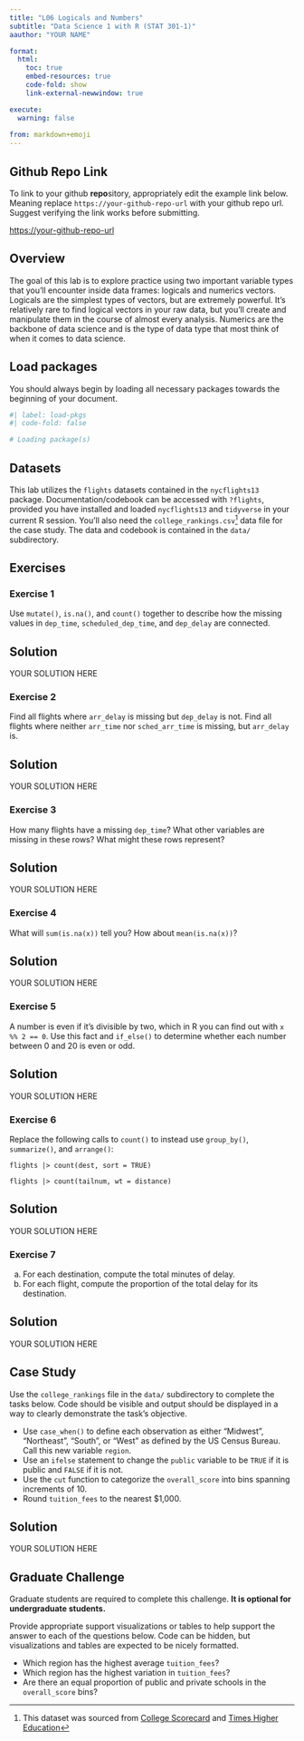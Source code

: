 ```yaml
---
title: "L06 Logicals and Numbers"
subtitle: "Data Science 1 with R (STAT 301-1)"
aauthor: "YOUR NAME"

format:
  html:
    toc: true
    embed-resources: true
    code-fold: show
    link-external-newwindow: true

execute:
  warning: false
  
from: markdown+emoji 
---
```


::: {.callout-tip icon=false}

## Github Repo Link

To link to your github **repo**sitory, appropriately edit the example link below. Meaning replace `https://your-github-repo-url` with your github repo url. Suggest verifying the link works before submitting.

[https://your-github-repo-url](https://your-github-repo-url)

:::

## Overview

The goal of this lab is to explore practice using two important variable types that you'll encounter inside data frames: logicals and numerics vectors. Logicals are the simplest types of vectors, but are extremely powerful. It's relatively rare to find logical vectors in your raw data, but you’ll create and manipulate them in the course of almost every analysis. Numerics are the backbone of data science and is the type of data type that most think of when it comes to data science. 

## Load packages

You should always begin by loading all necessary packages towards the beginning of your document.

```r
#| label: load-pkgs
#| code-fold: false

# Loading package(s)

```

## Datasets 

This lab utilizes the `flights` datasets contained in the `nycflights13` package. Documentation/codebook can be accessed with `?flights`, provided you have installed and loaded `nycflights13` and `tidyverse` in your current R session. You'll also need the `college_rankings.csv`^[This dataset was sourced from [College Scorecard](https://collegescorecard.ed.gov/data) and [Times Higher Education](https://www.timeshighereducation.com/rankings/united-states/2022#!/length/-1/sort_by/rank/sort_order/asc/cols/scores)] data file for the case study. The data and codebook is contained in the `data/` subdirectory.    

## Exercises

### Exercise 1 

Use `mutate()`, `is.na()`, and `count()` together to describe how the missing values in `dep_time`, `scheduled_dep_time`, and `dep_delay` are connected.

::: {.callout-tip icon="false"}
## Solution

YOUR SOLUTION HERE

:::

### Exercise 2

Find all flights where `arr_delay` is missing but `dep_delay` is not. Find all flights where neither `arr_time` nor `sched_arr_time` is missing, but `arr_delay` is.

::: {.callout-tip icon="false"}
## Solution

YOUR SOLUTION HERE

:::

### Exercise 3

How many flights have a missing `dep_time`? What other variables are missing in these rows? What might these rows represent?

::: {.callout-tip icon="false"}
## Solution

YOUR SOLUTION HERE

:::

### Exercise 4

What will `sum(is.na(x))` tell you? How about `mean(is.na(x))`?

::: {.callout-tip icon="false"}
## Solution

YOUR SOLUTION HERE

:::

### Exercise 5

A number is even if it’s divisible by two, which in R you can find out with `x %% 2 == 0`. Use this fact and `if_else()` to determine whether each number between 0 and 20 is even or odd.

::: {.callout-tip icon="false"}
## Solution

YOUR SOLUTION HERE

:::

### Exercise 6

Replace the following calls to `count()` to instead use `group_by()`, `summarize()`, and `arrange()`:

`flights |> count(dest, sort = TRUE)`

`flights |> count(tailnum, wt = distance)`

::: {.callout-tip icon="false"}
## Solution

YOUR SOLUTION HERE

:::

### Exercise 7

a. For each destination, compute the total minutes of delay. 
b. For each flight, compute the proportion of the total delay for its destination.

::: {.callout-tip icon="false"}
## Solution

YOUR SOLUTION HERE

:::


## Case Study

Use the `college_rankings` file in the `data/` subdirectory to complete the tasks below. Code should be visible and output should be displayed in a way to clearly demonstrate the task's objective.

- Use `case_when()` to define each observation as either "Midwest", "Northeast", "South", or "West" as defined by the US Census Bureau. Call this new variable `region`.
- Use an `ifelse` statement to change the `public` variable to be `TRUE` if it is public and `FALSE` if it is not.
- Use the `cut` function to categorize the `overall_score` into bins spanning increments of 10.
- Round `tuition_fees` to the nearest $1,000.

::: {.callout-tip icon="false"}
## Solution

YOUR SOLUTION HERE

:::


## Graduate Challenge

::: callout-important

Graduate students are required to complete this challenge. **It is optional for undergraduate students.**

:::

Provide appropriate support visualizations or tables to help support the answer to each of the questions below. Code can be hidden, but visualizations and tables are expected to be nicely formatted.

- Which region has the highest average `tuition_fees`?
- Which region has the highest variation in `tuition_fees`?
- Are there an equal proportion of public and private schools in the `overall_score` bins?

